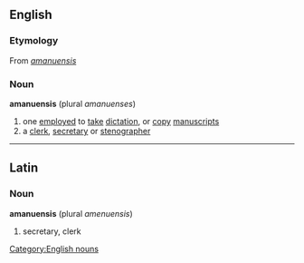 == English ==

===Etymology===
From {{L.}} ''[[amanuensis]]''

=== Noun ===
'''amanuensis'''  (plural ''amanuenses'')
#one [[employed]] to [[take]] [[dictation]], or [[copy]] [[manuscript]]s
#a [[clerk]], [[secretary]] or [[stenographer]]
[[Category:English nouns]]
----
==Latin==
===Noun===
'''amanuensis'''  (plural ''amenuensis'')
# secretary, clerk